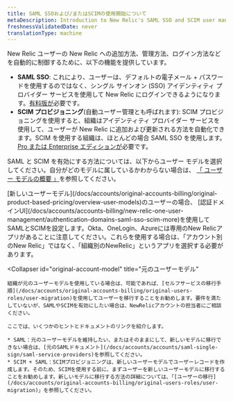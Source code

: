 ```yaml
---
title: SAML SSOおよび/またはSCIMの使用開始について
metaDescription: Introduction to New Relic's SAML SSO and SCIM user management options.
freshnessValidatedDate: never
translationType: machine
---
```


New Relic ユーザーの New Relic への追加方法、管理方法、ログイン方法などを自動的に制御するために、以下の機能を提供しています。

* **SAML SSO**: これにより、ユーザーは、デフォルトの電子メール + パスワードを使用するのではなく、シングル サインオン (SSO) アイデンティティ プロバイダー サービスを使用して New Relic にログインできるようになります。[有料版が](/docs/accounts/accounts-billing/new-relic-one-pricing-billing/new-relic-one-pricing-billing/#editions)必要です。
* **SCIM プロビジョニング**(自動ユーザー管理とも呼ばれます): SCIM プロビジョニングを使用すると、組織はアイデンティティ プロバイダー サービスを使用して、ユーザーが New Relic に追加および更新される方法を自動化できます。SCIM を使用する組織は、ほとんどの場合 SAML SSO を使用します。[Pro または Enterprise エディションが](/docs/accounts/accounts-billing/new-relic-one-pricing-billing/new-relic-one-pricing-billing/#editions)必要です。

SAML と SCIM を有効にする方法については、以下からユーザー モデルを選択してください。自分がどのモデルに属しているかわからない場合は、 [「 ユーザー モデルの概要 」](/docs/accounts/original-accounts-billing/original-product-based-pricing/overview-user-models)を参照してください。

<CollapserGroup>
  <Collapser
    id="new-account-model"
    title="新しいユーザーモデル"
  >
    [新しいユーザーモデル](/docs/accounts/original-accounts-billing/original-product-based-pricing/overview-user-models)のユーザーの場合、 [認証ドメインUI](/docs/accounts/accounts-billing/new-relic-one-user-management/authentication-domains-saml-sso-scim-more)を使用してSAMLとSCIMを設定します。Okta、OneLogin、Azureには専用のNew Relicアプリがあることに注意してください。これらを使用する場合は、「アカウント別のNew Relic」ではなく、「組織別のNewRelic」というアプリを選択する必要があります。
  </Collapser>

  <Collapser
    id="original-account-model"
    title="元のユーザーモデル"
  >
    組織が元のユーザーモデルを使用している場合は、可能であれば、[セルフサービスの移行手順](/docs/accounts/original-accounts-billing/original-users-roles/user-migration)を使用してユーザーを移行することをお勧めします。要件を満たしていないが、SAMLやSCIMを有効にしたい場合は、NewRelicアカウントの担当者にご相談ください。

    ここでは、いくつかのヒントとドキュメントのリンクを紹介します。

    * SAML：元のユーザーモデルを維持したい、またはそのままにして、新しいモデルに移行できない場合は、[元のSAMLドキュメント](/docs/accounts/accounts/saml-single-sign/saml-service-providers)を参照してください。
    * SCIM + SAML：SCIMプロビジョニングは、新しいユーザーモデルでユーザーレコードを作成します。そのため、SCIMを使用する前に、まずユーザーを新しいユーザーモデルに移行することをお勧めします。新しいモデルに移行する方法の詳細については、「[ユーザーの移行](/docs/accounts/original-accounts-billing/original-users-roles/user-migration)」を参照してください。
  </Collapser>
</CollapserGroup>